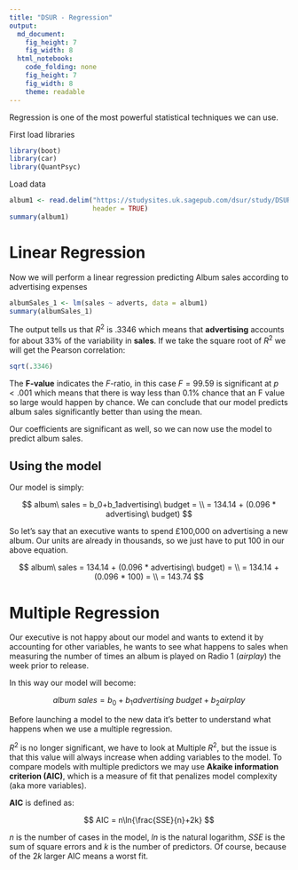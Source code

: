 ```yaml
---
title: "DSUR - Regression"
output:
  md_document: 
    fig_height: 7
    fig_width: 8
  html_notebook:
    code_folding: none
    fig_height: 7
    fig_width: 8
    theme: readable
---
```


Regression is one of the most powerful statistical techniques we can use.

First load libraries

```r
library(boot)
library(car)
library(QuantPsyc)
```

Load data

```r
album1 <- read.delim("https://studysites.uk.sagepub.com/dsur/study/DSUR%20Data%20Files/Chapter%207/Album%20Sales%202.dat",
                     header = TRUE)
summary(album1)
```

# Linear Regression

Now we will perform a linear regression predicting Album sales according to advertising expenses

```r
albumSales_1 <- lm(sales ~ adverts, data = album1)
summary(albumSales_1)
```

The output tells us that $R^2$ is $.3346$ which means that **advertising** accounts for about 33% of the variability in **sales**. If we take the square root of $R^2$ we will get the Pearson correlation:

```r
sqrt(.3346)
```

The **F-value** indicates the $F$-ratio, in this case $F = 99.59$ is significant at $p < .001$ which means that there is way less than 0.1% chance that an F value so large would happen by chance. We can conclude that our model predicts album sales significantly better than using the mean.

Our coefficients are significant as well, so we can now use the model to predict album sales.

## Using the model

Our model is simply:

$$
album\ sales = b_0+b_1advertising\ budget = \\
       = 134.14 + (0.096 * advertising\ budget)
$$

So let's say that an executive wants to spend £100,000 on advertising a new album. Our units are already in thousands, so we just have to put 100 in our above equation.

$$
album\ sales = 134.14 + (0.096 * advertising\ budget) = \\
= 134.14 + (0.096 * 100) = \\
= 143.74
$$

# Multiple Regression

Our executive is not happy about our model and wants to extend it by accounting for other variables, he wants to see what happens to sales when measuring the number of times an album is played on Radio 1 ($airplay$) the week prior to release.  

In this way our model will become:

$$
album\ sales = b_0 + b_1advertising\ budget + b_2airplay
$$

Before launching a model to the new data it's better to understand what happens when we use a multiple regression.  

$R^2$ is no longer significant, we have to look at Multiple $R^2$, but the issue is that this value will always increase when adding variables to the model. To compare models with multiple predictors we may use **Akaike information criterion (AIC)**, which is a measure of fit that penalizes model complexity (aka more variables).  

**AIC** is defined as:

$$
AIC = n\ln{\frac{SSE}{n}+2k}
$$

$n$ is the number of cases in the model, $ln$ is the natural logarithm, $SSE$ is the sum of square errors and $k$ is the number of predictors. Of course, because of the $2k$ larger AIC means a worst fit.  


